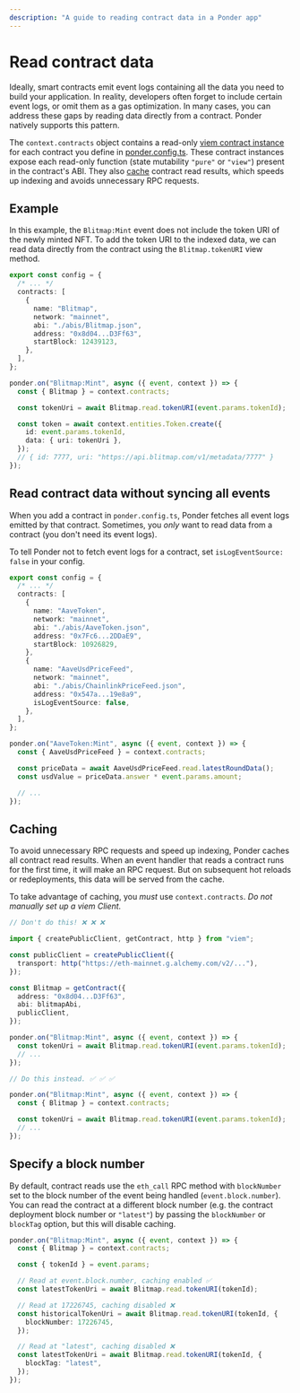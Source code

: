 ```yaml
---
description: "A guide to reading contract data in a Ponder app"
---
```



# Read contract data

Ideally, smart contracts emit event logs containing all the data you need to build your application. In reality, developers often forget to include certain event logs, or omit them as a gas optimization. In many cases, you can address these gaps by reading data directly from a contract. Ponder natively supports this pattern.

The `context.contracts` object contains a read-only [viem contract instance](https://viem.sh/docs/contract/getContract.html#contract-instances) for each contract you define in [ponder.config.ts](/api-reference/ponder-config#contracts). These contract instances expose each read-only function (state mutability `"pure"` or `"view"`) present in the contract's ABI. They also [cache](#caching) contract read results, which speeds up indexing and avoids unnecessary RPC requests.

## Example

In this example, the `Blitmap:Mint` event does not include the token URI of the newly minted NFT. To add the token URI to the indexed data, we can read data directly from the contract using the `Blitmap.tokenURI` view method.

<div className="code-columns">

```ts filename="ponder.config.ts"
export const config = {
  /* ... */
  contracts: [
    {
      name: "Blitmap",
      network: "mainnet",
      abi: "./abis/Blitmap.json",
      address: "0x8d04...D3Ff63",
      startBlock: 12439123,
    },
  ],
};
```

```ts filename="src/index.ts"
ponder.on("Blitmap:Mint", async ({ event, context }) => {
  const { Blitmap } = context.contracts;

  const tokenUri = await Blitmap.read.tokenURI(event.params.tokenId);

  const token = await context.entities.Token.create({
    id: event.params.tokenId,
    data: { uri: tokenUri },
  });
  // { id: 7777, uri: "https://api.blitmap.com/v1/metadata/7777" }
});
```

</div>

## Read contract data without syncing all events

When you add a contract in `ponder.config.ts`, Ponder fetches all event logs emitted by that contract. Sometimes, you _only_ want to read data from a contract (you don't need its event logs).

To tell Ponder not to fetch event logs for a contract, set `isLogEventSource: false` in your config.

<div className="code-columns">

```ts filename="ponder.config.ts"
export const config = {
  /* ... */
  contracts: [
    {
      name: "AaveToken",
      network: "mainnet",
      abi: "./abis/AaveToken.json",
      address: "0x7Fc6...2DDaE9",
      startBlock: 10926829,
    },
    {
      name: "AaveUsdPriceFeed",
      network: "mainnet",
      abi: "./abis/ChainlinkPriceFeed.json",
      address: "0x547a...19e8a9",
      isLogEventSource: false,
    },
  ],
};
```

```ts filename="src/index.ts"
ponder.on("AaveToken:Mint", async ({ event, context }) => {
  const { AaveUsdPriceFeed } = context.contracts;

  const priceData = await AaveUsdPriceFeed.read.latestRoundData();
  const usdValue = priceData.answer * event.params.amount;

  // ...
});
```

</div>

## Caching

To avoid unnecessary RPC requests and speed up indexing, Ponder caches all contract read results. When an event handler that reads a contract runs for the first time, it will make an RPC request. But on subsequent hot reloads or redeployments, this data will be served from the cache.

To take advantage of caching, you _must_ use `context.contracts`. _Do not manually set up a viem Client._

<div className="code-columns">

```ts filename="src/index.ts"
// Don't do this! ❌ ❌ ❌

import { createPublicClient, getContract, http } from "viem";

const publicClient = createPublicClient({
  transport: http("https://eth-mainnet.g.alchemy.com/v2/..."),
});

const Blitmap = getContract({
  address: "0x8d04...D3Ff63",
  abi: blitmapAbi,
  publicClient,
});

ponder.on("Blitmap:Mint", async ({ event, context }) => {
  const tokenUri = await Blitmap.read.tokenURI(event.params.tokenId);
  // ...
});
```

```ts filename="src/index.ts"
// Do this instead. ✅ ✅ ✅

ponder.on("Blitmap:Mint", async ({ event, context }) => {
  const { Blitmap } = context.contracts;

  const tokenUri = await Blitmap.read.tokenURI(event.params.tokenId);
  // ...
});
```

</div>

## Specify a block number

By default, contract reads use the `eth_call` RPC method with `blockNumber` set to the block number of the event being handled (`event.block.number`). You can read the contract at a different block number (e.g. the contract deployment block number or `"latest"`) by passing the `blockNumber` or `blockTag` option, but this will disable caching.

```ts filename="src/index.ts"
ponder.on("Blitmap:Mint", async ({ event, context }) => {
  const { Blitmap } = context.contracts;

  const { tokenId } = event.params;

  // Read at event.block.number, caching enabled ✅
  const latestTokenUri = await Blitmap.read.tokenURI(tokenId);

  // Read at 17226745, caching disabled ❌
  const historicalTokenUri = await Blitmap.read.tokenURI(tokenId, {
    blockNumber: 17226745,
  });

  // Read at "latest", caching disabled ❌
  const latestTokenUri = await Blitmap.read.tokenURI(tokenId, {
    blockTag: "latest",
  });
});
```
